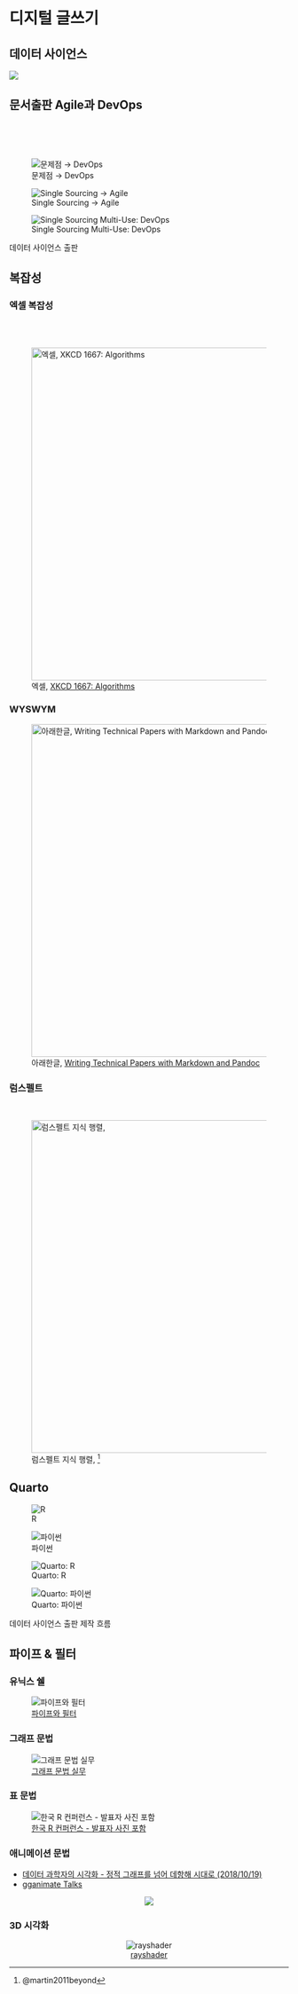 
# 디지털 글쓰기

## 데이터 사이언스

![](../202210-hongik-v2/fig/horst-eco-r4ds.png)

## 문서출판 Agile과 DevOps

<br> <br> <br>

::: {#fig-hongik layout-ncol="3" layout-valign="bottom"}
![문제점 → DevOps](../202210-hongik-v2/fig/single-sourcing-problem.jpg)

![Single Sourcing → Agile](../202210-hongik-v2/fig/single-sourcing-concept.jpg)

![Single Sourcing Multi-Use: DevOps](../202210-hongik-v2/fig/single-sourcing-publishing.jpg)

데이터 사이언스 출판
:::

## 복잡성

::: {.panel-tabset}

### 엑셀 복잡성
<br>
<br>

![엑셀, [XKCD 1667: Algorithms](https://www.explainxkcd.com/wiki/index.php/1667:_Algorithms)](fig/xkcd-algorithms.png){width="600"}

### WYSWYM

![아래한글, [Writing Technical Papers with Markdown and Pandoc](https://blog.kdheepak.com/writing-papers-with-markdown.html)](fig/markdown-writing.png){width="600"}

### 럼스펠트

<br>

![럼스펠트 지식 행렬, [^matrix]](../202210-hongik-v2/fig/rumsfeld-matrix.png){width="600"}

:::


::: aside

[^matrix]: @martin2011beyond

:::

## Quarto

::: {#fig-hongik layout-ncol=2 layout-valign="bottom"}

![R](fig/quarto_workflow/rmd-knitr.png)

![파이썬](fig/quarto_workflow/jupyter-alone.png)

![Quarto: R](fig/quarto_workflow/qmd-knitr.png)

![Quarto: 파이썬](fig/quarto_workflow/qmd-jupyter.png)

데이터 사이언스 출판 제작 흐름
:::


## 파이프 & 필터

::: panel-tabset
### 유닉스 쉘

![[파이프와 필터](http://aispiration.com/shell-novice-kr/04-pipefilter/index.html)](fig/redirects-and-pipes.png)

### 그래프 문법

![[그래프 문법 실무](https://aispiration.com/viz/viz-ggplot2-practice.html)](fig/ggplot-pipe-and-filter.png)

### 표 문법

![[한국 R 컨퍼런스 - 발표자 사진 포함](http://aispiration.com/data-science/ds-rconf-profile.html)](fig/gt_parts_of_a_table.svg)


### 애니메이션 문법

- [데이터 과학자의 시각화 - 정적 그래프를 넘어 데항해 시대로 (2018/10/19)](http://aispiration.com/ds-authoring/ds_data_scientist_visualization.html#26)
- [gganimate Talks](https://gganimate.com/articles/extra/talks.html)

<center>
![](fig/gganimate-logo.png)
</center>

### 3D 시각화

<center>
![[rayshader](https://www.rayshader.com/)](fig/rayshader-smallhobart.gif)
</center>

:::

